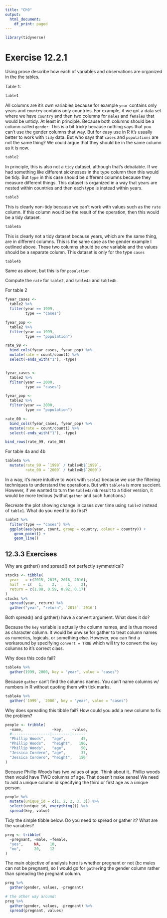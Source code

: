 ```yaml
---
title: "Ch9"
output:
  html_document:
    df_print: paged
---
```


```r
library(tidyverse)
```


# Exercise 12.2.1

Using prose describe how each of variables and observations are organized in the the tables.

Table 1:
```r
table1
```

All columns are it's own variables because for example `year` contains only years and `country` contains only countries. For example, if we got a data set where we have `country` and then two columns for `males` and `females` that would be untidy. At least in principle. Because both columns should be a column called `gender`. This is a bit tricky because nothing says that you can't use the gender columns that way. But for easy use in R it's usually better to work with `tidy` data. But who says that `cases` and `populations` are not the same thing? We could argue that they should be in the same column as it is now.

```r
table2
```

In principle, this is also not a `tidy` dataset, although that's debatable. If we had something like different sicknesses in the type column then this would be tidy. But `type` in this case should be different columns because they measure different things. This dataset is organized in a way that years are nested within countries and then each type is instead within years.

```r
table3
```
This is clearly non-tidy because we can't work with values such as the `rate` column. If this column would be the result of the operation, then this would be a tidy dataset.

```r
table4a
```
This is clearly not a tidy dataset because years, which are the same thing, are in different columns. This is the same case as the gender example I outlined above. These two columns should be *one* variable and the values should be a separate column. This dataset is only for the type `cases`

```r
table4b
```

Same as above, but this is for `population`. 

Compute the `rate` for `table2`, and `table4a` and `table4b`.

For table 2
```r
fyear_cases <-
  table2 %>%
  filter(year == 1999,
         type == "cases")

fyear_pop <-
  table2 %>%
  filter(year == 1999,
         type == "population")

rate_99 <-
  bind_cols(fyear_cases, fyear_pop) %>%
  mutate(rate = count/count1) %>%
  select(-ends_with("1"), -type)


fyear_cases <-
  table2 %>%
  filter(year == 2000,
         type == "cases")

fyear_pop <-
  table2 %>%
  filter(year == 2000,
         type == "population")

rate_00 <-
  bind_cols(fyear_cases, fyear_pop) %>%
  mutate(rate = count/count1) %>%
  select(-ends_with("1"), -type)

bind_rows(rate_99, rate_00)
```

For table 4a and 4b

```r
table4a %>%
  mutate(rate_99 = `1999` / table4b$`1999`,
         rate_00 = `2000` / table4b$`2000`)
```

In a way, it's more intuitive to work with `table2` because we use the filtering techniques to understand the operations. But with `table4a` is more succient. However, if we wanted to turn the `table4a/4b` result to a tidier version, it would be more tedious (withut `gather` and such functions.)

Recreate the plot showing change in cases over time using `table2` instead of `table1`. What do you need to do first?

```r
table2 %>%
  filter(type == "cases") %>%
  ggplot(aes(year, count, group = country, colour = country)) +
    geom_point() +
    geom_line()
```

## 12.3.3 Exercises

Why are gather() and spread() not perfectly symmetrical?

```r
stocks <- tibble(
  year   = c(2015, 2015, 2016, 2016),
  half  = c(   1,    2,     1,    2),
  return = c(1.88, 0.59, 0.92, 0.17)
)
stocks %>% 
  spread(year, return) %>% 
  gather("year", "return", `2015`:`2016`)
```
Both spread() and gather() have a convert argument. What does it do?

Because the `key` variable is actually the column names, and is thus moved as character column. It would be unwise for gather to treat column names as numerics, logicals, or something else. However, you can find a workaround by specifying `convert = TRUE` which will try to convert the `key` columns to it's correct class.

Why does this code fail?

```r
table4a %>% 
  gather(1999, 2000, key = "year", value = "cases")
```

Because `gather` can't find the columns names. You can't name columns w/ numbers in R without quoting them with tick marks.

```r
table4a %>% 
  gather(`1999`, `2000`, key = "year", value = "cases")
```


Why does spreading this tibble fail? How could you add a new column to fix the problem?

```r
people <- tribble(
  ~name,             ~key,    ~value,
  #-----------------|--------|------
  "Phillip Woods",   "age",       45,
  "Phillip Woods",   "height",   186,
  "Phillip Woods",   "age",       50,
  "Jessica Cordero", "age",       37,
  "Jessica Cordero", "height",   156
)
```

Because Phillip Woods has two values of age. Think about it.. Phillip woods then would have TWO columns of age. That doesn't make sense! We need to add a unique column id specifying the third or first age as a unique person.

```r
people %>%
  mutate(unique_id = c(1, 2, 2, 3, 3)) %>%
  select(unique_id, everything()) %>%
  spread(key, value)
```

Tidy the simple tibble below. Do you need to spread or gather it? What are the variables?

```r
preg <- tribble(
  ~pregnant, ~male, ~female,
  "yes",     NA,    10,
  "no",      20,    12
)
```

The main objective of analysis here is whether pregnant or not (bc males can not be pregnant), so I would go for `gather`ing the gender column rather than spreading the pregnant column.

```r
preg %>%
  gather(gender, values, -pregnant)

# the other way around:
preg %>%
  gather(gender, values, -pregnant) %>%
  spread(pregnant, values)
```

